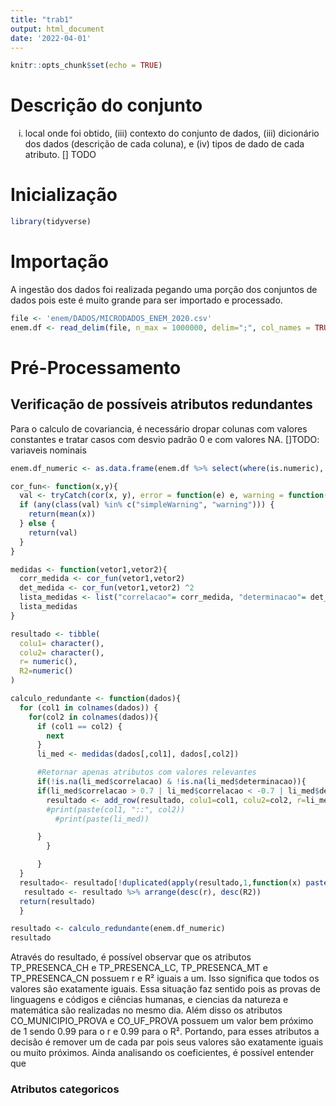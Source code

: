 ```yaml
---
title: "trab1"
output: html_document
date: '2022-04-01'
---
```


```r
knitr::opts_chunk$set(echo = TRUE)
```

# Descrição do conjunto
i) local onde foi obtido, (iii) contexto do conjunto de dados, (iii) dicionário dos dados
(descrição de cada coluna), e (iv) tipos de dado de cada atributo.
[] TODO

# Inicialização
```r
library(tidyverse)

```


# Importação
A ingestão dos dados foi realizada pegando uma porção dos conjuntos de dados pois este é muito grande para ser importado e processado.
```r
file <- 'enem/DADOS/MICRODADOS_ENEM_2020.csv'
enem.df <- read_delim(file, n_max = 1000000, delim=";", col_names = TRUE)
```
# Pré-Processamento

## Verificação de possíveis atributos redundantes
Para o calculo de covariancia, é necessário dropar colunas com valores constantes e tratar casos com desvio padrão 0 e com valores NA. 
[]TODO: variaveis nominais

```r
enem.df_numeric <- as.data.frame(enem.df %>% select(where(is.numeric), -NU_ANO))

cor_fun<- function(x,y){
  val <- tryCatch(cor(x, y), error = function(e) e, warning = function(w) w)
  if (any(class(val) %in% c("simpleWarning", "warning"))) {
    return(mean(x))
  } else {
    return(val)
  }
}

medidas <- function(vetor1,vetor2){
  corr_medida <- cor_fun(vetor1,vetor2)
  det_medida <- cor_fun(vetor1,vetor2) ^2
  lista_medidas <- list("correlacao"= corr_medida, "determinacao"= det_medida)
  lista_medidas
}

resultado <- tibble(
  colu1= character(),
  colu2= character(),
  r= numeric(),
  R2=numeric()
)

calculo_redundante <- function(dados){
  for (col1 in colnames(dados)) {
    for(col2 in colnames(dados)){
      if (col1 == col2) {
        next
      }
      li_med <- medidas(dados[,col1], dados[,col2])

      #Retornar apenas atributos com valores relevantes
      if(!is.na(li_med$correlacao) & !is.na(li_med$determinacao)){
      if(li_med$correlacao > 0.7 | li_med$correlacao < -0.7 | li_med$determinacao > 0.7){
        resultado <- add_row(resultado, colu1=col1, colu2=col2, r=li_med$correlacao,R2=li_med$determinacao)
        #print(paste(col1, "::", col2))
          #print(paste(li_med))

      }
        }

      }
  }
  resultado<- resultado[!duplicated(apply(resultado,1,function(x) paste(sort(x),collapse=''))),]
   resultado <- resultado %>% arrange(desc(r), desc(R2))
  return(resultado)
  }

resultado <- calculo_redundante(enem.df_numeric)
resultado

```
Através do resultado, é possível observar que os atributos TP_PRESENCA_CH e  TP_PRESENCA_LC, TP_PRESENCA_MT e TP_PRESENCA_CN possuem r e R² iguais a um. Isso significa que todos os valores são exatamente iguais. Essa situação faz sentido pois as provas de linguagens e códigos e ciências humanas, e ciencias da natureza e matemática são realizadas no mesmo dia. Além disso os atributos CO_MUNICIPIO_PROVA e CO_UF_PROVA possuem um valor bem próximo de 1 sendo 0.99 para o r e 0.99 para o R².
Portando, para esses atributos a decisão é remover um de cada par pois seus valores são exatamente iguais ou muito próximos. 
Ainda analisando os coeficientes, é possível entender que 

### Atributos categoricos
```r

```






